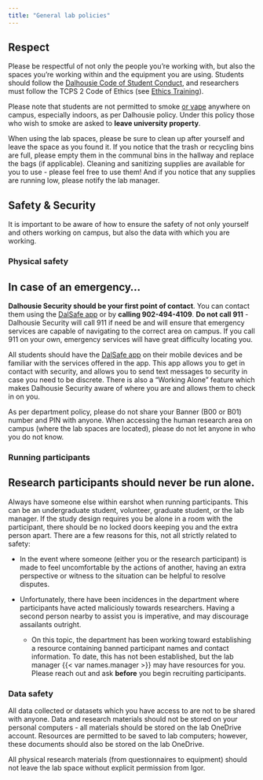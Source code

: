 ```yaml
---
title: "General lab policies"
---
```


## Respect {#sec-respect}

Please be respectful of not only the people you're working with, but also the spaces you're working within and the equipment you are using. Students should follow the [Dalhousie Code of Student Conduct](https://www.dal.ca/campus_life/safety-respect/student-rights-and-responsibilities/student-life-policies/code-of-student-conduct.html), and researchers must follow the TCPS 2 Code of Ethics (see [Ethics Training](starting.qml#sec-complete-ethics-training)).

Please note that students are not permitted to smoke [or vape]{.underline} anywhere on campus, especially indoors, as per Dalhousie policy. Under this policy those who wish to smoke are asked to **leave university property**.

When using the lab spaces, please be sure to clean up after yourself and leave the space as you found it. If you notice that the trash or recycling bins are full, please empty them in the communal bins in the hallway and replace the bags (if applicable). Cleaning and sanitizing supplies are available for you to use - please feel free to use them! And if you notice that any supplies are running low, please notify the lab manager.

## Safety & Security {#sec-security}

It is important to be aware of how to ensure the safety of not only yourself and others working on campus, but also the data with which you are working.

### Physical safety

::: {.callout-important appearance="simple"}
## In case of an emergency...

**Dalhousie Security should be your first point of contact**. You can contact them using the [DalSafe app](https://www.dal.ca/dept/facilities/services/security-services/dalsafe1.html) or by **calling 902-494-4109**. **Do not call 911** - Dalhousie Security will call 911 if need be and will ensure that emergency services are capable of navigating to the correct area on campus. If you call 911 on your own, emergency services will have great difficulty locating you.
:::

All students should have the [DalSafe app](https://www.dal.ca/dept/facilities/services/security-services/dalsafe1.html) on their mobile devices and be familiar with the services offered in the app. This app allows you to get in contact with security, and allows you to send text messages to security in case you need to be discrete. There is also a "Working Alone" feature which makes Dalhousie Security aware of where you are and allows them to check in on you.

As per department policy, please do not share your Banner (B00 or B01) number and PIN with anyone. When accessing the human research area on campus (where the lab spaces are located), please do not let anyone in who you do not know.

### Running participants

::: {.callout-important appearance="simple"}
## Research participants should never be run alone.
:::

Always have someone else within earshot when running participants. This can be an undergraduate student, volunteer, graduate student, or the lab manager. If the study design requires you be alone in a room with the participant, there should be no locked doors keeping you and the extra person apart. There are a few reasons for this, not all strictly related to safety:

-   In the event where someone (either you or the research participant) is made to feel uncomfortable by the actions of another, having an extra perspective or witness to the situation can be helpful to resolve disputes.

-   Unfortunately, there have been incidences in the department where participants have acted maliciously towards researchers. Having a second person nearby to assist you is imperative, and may discourage assailants outright.

    -   On this topic, the department has been working toward establishing a resource containing banned participant names and contact information. To date, this has not been established, but the lab manager {{< var names.manager >}} may have resources for you. Please reach out and ask **before** you begin recruiting participants.

### Data safety

All data collected or datasets which you have access to are not to be shared with anyone. Data and research materials should not be stored on your personal computers - all materials should be stored on the lab OneDrive account. Resources are permitted to be saved to lab computers; however, these documents should also be stored on the lab OneDrive.

All physical research materials (from questionnaires to equipment) should not leave the lab space without explicit permission from Igor.
